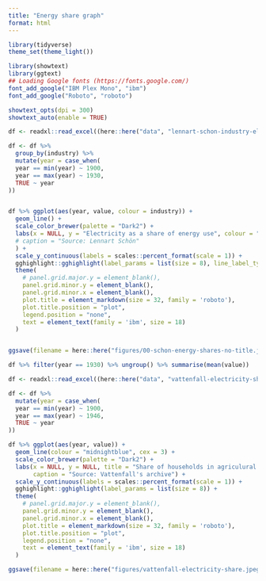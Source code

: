 ```yaml
---
title: "Energy share graph"
format: html
---
```



```r
library(tidyverse)
theme_set(theme_light())

library(showtext)
library(ggtext)
## Loading Google fonts (https://fonts.google.com/)
font_add_google("IBM Plex Mono", "ibm")
font_add_google("Roboto", "roboto")

showtext_opts(dpi = 300)
showtext_auto(enable = TRUE)
```


```r
df <- readxl::read_excel((here::here("data", "lennart-schon-industry-electricity-share.xlsx")))

df <- df %>% 
  group_by(industry) %>% 
  mutate(year = case_when(
  year == min(year) ~ 1900,
  year == max(year) ~ 1930,
  TRUE ~ year
))


df %>% ggplot(aes(year, value, colour = industry)) +
  geom_line() +
  scale_color_brewer(palette = "Dark2") +
  labs(x = NULL, y = "Electricity as a share of energy use", colour = "Industry", 
  # caption = "Source: Lennart Schön"
  ) +
  scale_y_continuous(labels = scales::percent_format(scale = 1)) +
  gghighlight::gghighlight(label_params = list(size = 8), line_label_type = "text_path") +
  theme(
    # panel.grid.major.y = element_blank(),
    panel.grid.minor.y = element_blank(),
    panel.grid.minor.x = element_blank(),
    plot.title = element_markdown(size = 32, family = 'roboto'),
    plot.title.position = "plot",
    legend.position = "none",
    text = element_text(family = 'ibm', size = 18)
  ) 


ggsave(filename = here::here("figures/00-schon-energy-shares-no-title.jpeg"), device = "jpeg", width = 290, height = 231, units = "mm", dpi = 300)

df %>% filter(year == 1930) %>% ungroup() %>% summarise(mean(value))

```




```r
df <- readxl::read_excel((here::here("data", "vattenfall-electricity-share.xlsx")))

df <- df %>% 
  mutate(year = case_when(
  year == min(year) ~ 1900,
  year == max(year) ~ 1946,
  TRUE ~ year
))

df %>% ggplot(aes(year, value)) +
  geom_line(colour = "midnightblue", cex = 3) +
  scale_color_brewer(palette = "Dark2") +
  labs(x = NULL, y = NULL, title = "Share of households in agriculural areas with electricity",
       caption = "Source: Vattenfall's archive") +
  scale_y_continuous(labels = scales::percent_format(scale = 1)) +
  gghighlight::gghighlight(label_params = list(size = 8)) +
  theme(
    # panel.grid.major.y = element_blank(),
    panel.grid.minor.y = element_blank(),
    panel.grid.minor.x = element_blank(),
    plot.title = element_markdown(size = 32, family = 'roboto'),
    plot.title.position = "plot",
    legend.position = "none",
    text = element_text(family = 'ibm', size = 18)
  ) 

ggsave(filename = here::here("figures/vattenfall-electricity-share.jpeg"), device = "jpeg", width = 290, height = 231, units = "mm", dpi = 300)
```


